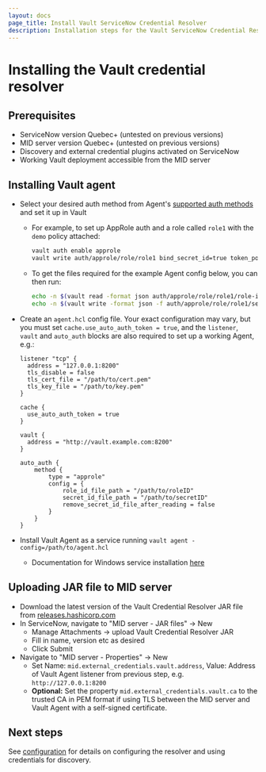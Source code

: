 ```yaml
---
layout: docs
page_title: Install Vault ServiceNow Credential Resolver
description: Installation steps for the Vault ServiceNow Credential Resolver.
---
```


# Installing the Vault credential resolver

## Prerequisites

* ServiceNow version Quebec+ (untested on previous versions)
* MID server version Quebec+ (untested on previous versions)
* Discovery and external credential plugins activated on ServiceNow
* Working Vault deployment accessible from the MID server

## Installing Vault agent

* Select your desired auth method from Agent's [supported auth methods](/vault/docs/agent-and-proxy/autoauth/methods)
  and set it up in Vault
  * For example, to set up AppRole auth and a role called `role1` with the `demo` policy attached:

    ```bash
    vault auth enable approle
    vault write auth/approle/role/role1 bind_secret_id=true token_policies=demo
    ```

  * To get the files required for the example Agent config below, you can then
    run:

    ```bash
    echo -n $(vault read -format json auth/approle/role/role1/role-id | jq -r '.data.role_id') > /path/to/roleID
    echo -n $(vault write -format json -f auth/approle/role/role1/secret-id | jq -r '.data.secret_id') > /path/to/secretID
    ```

* Create an `agent.hcl` config file. Your exact configuration may vary, but you
  must set `cache.use_auto_auth_token = true`, and the `listener`, `vault` and
  `auto_auth` blocks are also required to set up a working Agent, e.g.:

  ```hcl
  listener "tcp" {
    address = "127.0.0.1:8200"
    tls_disable = false
    tls_cert_file = "/path/to/cert.pem"
    tls_key_file = "/path/to/key.pem"
  }

  cache {
    use_auto_auth_token = true
  }

  vault {
    address = "http://vault.example.com:8200"
  }

  auto_auth {
      method {
          type = "approle"
          config = {
              role_id_file_path = "/path/to/roleID"
              secret_id_file_path = "/path/to/secretID"
              remove_secret_id_file_after_reading = false
          }
      }
  }
  ```

* Install Vault Agent as a service running `vault agent -config=/path/to/agent.hcl`
  * Documentation for Windows service installation [here](/vault/docs/agent-and-proxy/agent/winsvc)

## Uploading JAR file to MID server

* Download the latest version of the Vault Credential Resolver JAR file from
  [releases.hashicorp.com](https://releases.hashicorp.com/vault-servicenow-credential-resolver/)
* In ServiceNow, navigate to "MID server - JAR files" -> New
  * Manage Attachments -> upload Vault Credential Resolver JAR
  * Fill in name, version etc as desired
  * Click Submit
* Navigate to "MID server - Properties" -> New
  * Set Name: `mid.external_credentials.vault.address`, Value: Address of Vault
    Agent listener from previous step, e.g. `http://127.0.0.1:8200`
  * **Optional:** Set the property `mid.external_credentials.vault.ca` to the
    trusted CA in PEM format if using TLS between the MID server and Vault
    Agent with a self-signed certificate.

## Next steps

See [configuration](/vault/docs/platform/servicenow/configuration) for details on
configuring the resolver and using credentials for discovery.
